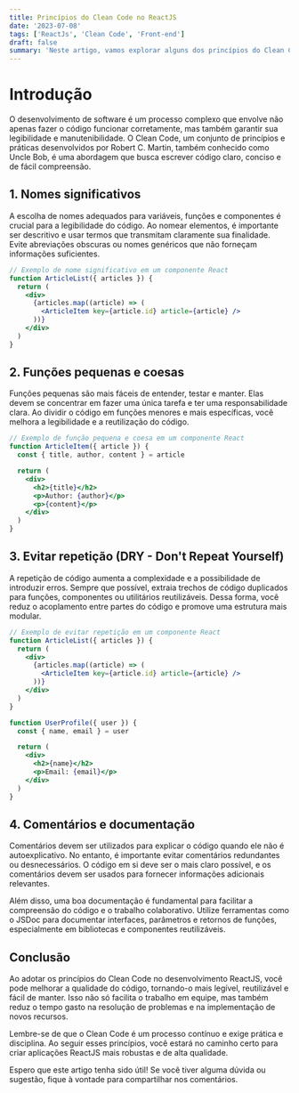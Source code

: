 ```yaml
---
title: Princípios do Clean Code no ReactJS
date: '2023-07-08'
tags: ['ReactJs', 'Clean Code', 'Front-end']
draft: false
summary: 'Neste artigo, vamos explorar alguns dos princípios do Clean Code e discutir como aplicá-los ao desenvolvimento de aplicações ReactJS.'
---
```


# Introdução

O desenvolvimento de software é um processo complexo que envolve não apenas fazer o código funcionar corretamente, mas também garantir sua legibilidade e manutenibilidade. O Clean Code, um conjunto de princípios e práticas desenvolvidos por Robert C. Martin, também conhecido como Uncle Bob, é uma abordagem que busca escrever código claro, conciso e de fácil compreensão.

## 1. Nomes significativos

A escolha de nomes adequados para variáveis, funções e componentes é crucial para a legibilidade do código. Ao nomear elementos, é importante ser descritivo e usar termos que transmitam claramente sua finalidade. Evite abreviações obscuras ou nomes genéricos que não forneçam informações suficientes.

```jsx
// Exemplo de nome significativo em um componente React
function ArticleList({ articles }) {
  return (
    <div>
      {articles.map((article) => (
        <ArticleItem key={article.id} article={article} />
      ))}
    </div>
  )
}
```

## 2. Funções pequenas e coesas

Funções pequenas são mais fáceis de entender, testar e manter. Elas devem se concentrar em fazer uma única tarefa e ter uma responsabilidade clara. Ao dividir o código em funções menores e mais específicas, você melhora a legibilidade e a reutilização do código.

```jsx
// Exemplo de função pequena e coesa em um componente React
function ArticleItem({ article }) {
  const { title, author, content } = article

  return (
    <div>
      <h2>{title}</h2>
      <p>Author: {author}</p>
      <p>{content}</p>
    </div>
  )
}
```

## 3. Evitar repetição (DRY - Don't Repeat Yourself)

A repetição de código aumenta a complexidade e a possibilidade de introduzir erros. Sempre que possível, extraia trechos de código duplicados para funções, componentes ou utilitários reutilizáveis. Dessa forma, você reduz o acoplamento entre partes do código e promove uma estrutura mais modular.

```jsx
// Exemplo de evitar repetição em um componente React
function ArticleList({ articles }) {
  return (
    <div>
      {articles.map((article) => (
        <ArticleItem key={article.id} article={article} />
      ))}
    </div>
  )
}

function UserProfile({ user }) {
  const { name, email } = user

  return (
    <div>
      <h2>{name}</h2>
      <p>Email: {email}</p>
    </div>
  )
}
```

## 4. Comentários e documentação

Comentários devem ser utilizados para explicar o código quando ele não é autoexplicativo. No entanto, é importante evitar comentários redundantes ou desnecessários. O código em si deve ser o mais claro possível, e os comentários devem ser usados para fornecer informações adicionais relevantes.

Além disso, uma boa documentação é fundamental para facilitar a compreensão do código e o trabalho colaborativo. Utilize ferramentas como o JSDoc para documentar interfaces, parâmetros e retornos de funções, especialmente em bibliotecas e componentes reutilizáveis.

## Conclusão

Ao adotar os princípios do Clean Code no desenvolvimento ReactJS, você pode melhorar a qualidade do código, tornando-o mais legível, reutilizável e fácil de manter. Isso não só facilita o trabalho em equipe, mas também reduz o tempo gasto na resolução de problemas e na implementação de novos recursos.

Lembre-se de que o Clean Code é um processo contínuo e exige prática e disciplina. Ao seguir esses princípios, você estará no caminho certo para criar aplicações ReactJS mais robustas e de alta qualidade.

Espero que este artigo tenha sido útil! Se você tiver alguma dúvida ou sugestão, fique à vontade para compartilhar nos comentários.
